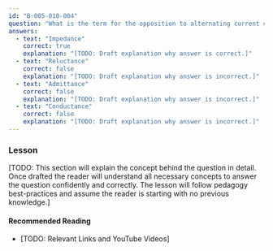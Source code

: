 ```yaml
---
id: "B-005-010-004"
question: "What is the term for the opposition to alternating current caused by the combined effect of reactance and resistance?"
answers:
  - text: "Impedance"
    correct: true
    explanation: "[TODO: Draft explanation why answer is correct.]"
  - text: "Reluctance"
    correct: false
    explanation: "[TODO: Draft explanation why answer is incorrect.]"
  - text: "Admittance"
    correct: false
    explanation: "[TODO: Draft explanation why answer is incorrect.]"
  - text: "Conductance"
    correct: false
    explanation: "[TODO: Draft explanation why answer is incorrect.]"
---
```


### Lesson

[TODO: This section will explain the concept behind the question in detail. Once drafted the reader will understand all necessary concepts to answer the question confidently and correctly. The lesson will follow pedagogy best-practices and assume the reader is starting with no previous knowledge.]

#### Recommended Reading

- [TODO: Relevant Links and YouTube Videos]
